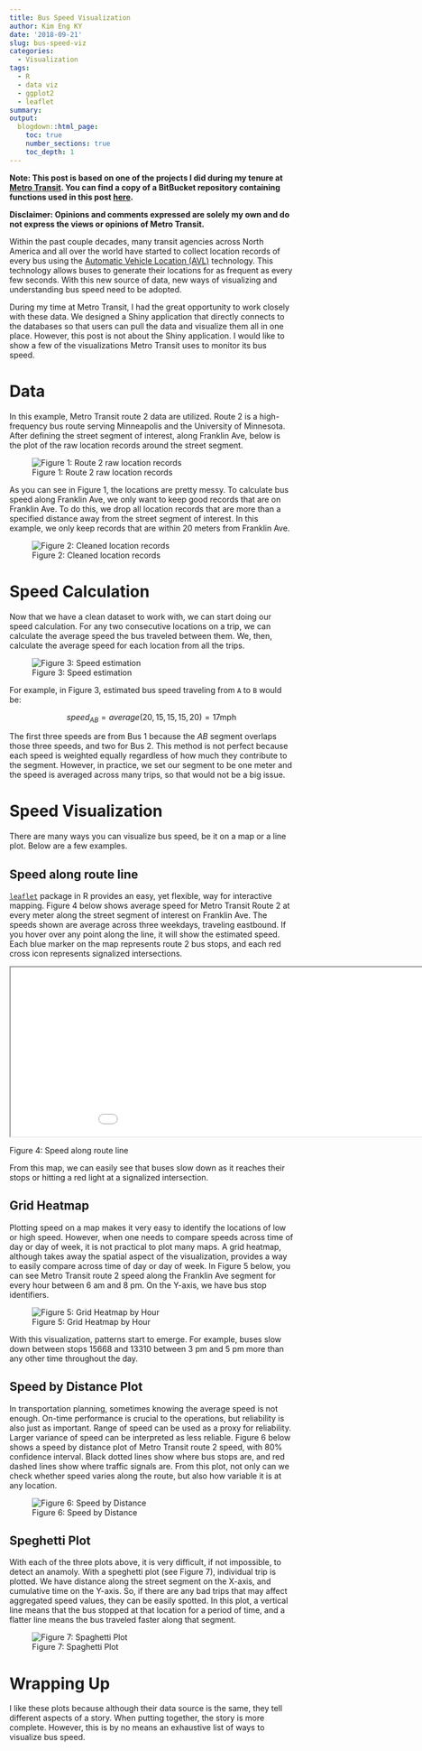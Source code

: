 ```yaml
---
title: Bus Speed Visualization
author: Kim Eng KY
date: '2018-09-21'
slug: bus-speed-viz
categories:
  - Visualization
tags:
  - R
  - data viz
  - ggplot2
  - leaflet
summary: 
output:
  blogdown::html_page:
    toc: true
    number_sections: true
    toc_depth: 1
---
```


**Note: This post is based on one of the projects I did during my tenure at [Metro Transit](metrotransit.org). You can find a copy of a BitBucket repository containing functions used in this post [here](https://bitbucket.org/metrotransitsi/speed-calculation/src/master/).**

**Disclaimer: Opinions and comments expressed are solely my own and do not express the views or opinions of Metro Transit.**

Within the past couple decades, many transit agencies across North America and all over the world have started to collect location records of every bus using the [Automatic Vehicle Location (AVL)](https://en.wikipedia.org/wiki/Automatic_vehicle_location) technology. This technology allows buses to generate their locations for as frequent as every few seconds. With this new source of data, new ways of visualizing and understanding bus speed need to be adopted. 

During my time at Metro Transit, I had the great opportunity to work closely with these data. We designed a Shiny application that directly connects to the databases so that users can pull the data and visualize them all in one place. However, this post is not about the Shiny application. I would like to show a few of the visualizations Metro Transit uses to monitor its bus speed.

# Data 

In this example, Metro Transit route 2 data are utilized. Route 2 is a high-frequency bus route serving Minneapolis and the University of Minnesota. After defining the street segment of interest, along Franklin Ave, below is the plot of the raw location records around the street segment. 

![Figure 1: Route 2 raw location records](/img/raw-lm.png)

As you can see in Figure 1, the locations are pretty messy. To calculate bus speed along Franklin Ave, we only want to keep good records that are on Franklin Ave. To do this, we drop all location records that are more than a specified distance away from the street segment of interest. In this example, we only keep records that are within 20 meters from Franklin Ave. 

![Figure 2: Cleaned location records](/img/cleaned-lm.png)

# Speed Calculation

Now that we have a clean dataset to work with, we can start doing our speed calculation. For any two consecutive locations on a trip, we can calculate the average speed the bus traveled between them. We, then, calculate the average speed for each location from all the trips. 

![Figure 3: Speed estimation](/img/speed-calc.png)

For example, in Figure 3, estimated bus speed traveling from `A` to `B` would be:

$$speed_{AB} = average(20, 15, 15, 15, 20) = 17 \text{mph}$$

The first three speeds are from Bus 1 because the *AB* segment overlaps those three speeds, and two for Bus 2. This method is not perfect because each speed is weighted equally regardless of how much they contribute to the segment. However, in practice, we set our segment to be one meter and the speed is averaged across many trips, so that would not be a big issue. 

# Speed Visualization

There are many ways you can visualize bus speed, be it on a map or a line plot. Below are a few examples.

## Speed along route line

[`leaflet`](https://rstudio.github.io/leaflet/) package in R provides an easy, yet flexible, way for interactive mapping. Figure 4 below shows average speed for Metro Transit Route 2 at every meter along the street segment of interest on Franklin Ave. The speeds shown are average across three weekdays, traveling eastbound. If you hover over any point along the line, it will show the estimated speed. Each blue marker on the map represents route 2 bus stops, and each red cross icon represents signalized intersections.

<iframe src="/html/speed-line.html" width=1000 height = 300]></iframe>
Figure 4: Speed along route line


From this map, we can easily see that buses slow down as it reaches their stops or hitting a red light at a signalized intersection.

## Grid Heatmap

Plotting speed on a map makes it very easy to identify the locations of low or high speed. However, when one needs to compare speeds across time of day or day of week, it is not practical to plot many maps. A grid heatmap, although takes away the spatial aspect of the visualization, provides a way to easily compare across time of day or day of week. In Figure 5 below, you can see Metro Transit route 2 speed along the Franklin Ave segment for every hour between 6 am and 8 pm. On the Y-axis, we have bus stop identifiers. 

![Figure 5: Grid Heatmap by Hour](/img/grid-heatmap.png)

With this visualization, patterns start to emerge. For example, buses slow down between stops 15668 and 13310 between 3 pm and 5 pm more than any other time throughout the day.

## Speed by Distance Plot

In transportation planning, sometimes knowing the average speed is not enough. On-time performance is crucial to the operations, but reliability is also just as important. Range of speed can be used as a proxy for reliability. Larger variance of speed can be interpreted as less reliable. Figure 6 below shows a speed by distance plot of Metro Transit route 2 speed, with 80\% confidence interval. Black dotted lines show where bus stops are, and red dashed lines show where traffic signals are. From this plot, not only can we check whether speed varies along the route, but also how variable it is at any location. 

![Figure 6: Speed by Distance](/img/speed-distance.png)

## Speghetti Plot

With each of the three plots above, it is very difficult, if not impossible, to detect an anamoly. With a speghetti plot (see Figure 7), individual trip is plotted. We have distance along the street segment on the X-axis, and cumulative time on the Y-axis. So, if there are any bad trips that may affect aggregated speed values, they can be easily spotted. In this plot, a vertical line means that the bus stopped at that location for a period of time, and a flatter line means the bus traveled faster along that segment. 

![Figure 7: Spaghetti Plot](/img/spaghetti.png)

# Wrapping Up

I like these plots because although their data source is the same, they tell different aspects of a story. When putting together, the story is more complete. However, this is by no means an exhaustive list of ways to visualize bus speed. 

